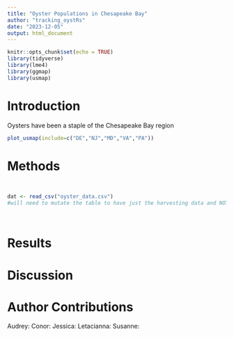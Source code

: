 ```yaml
---
title: "Oyster Populations in Chesapeake Bay"
author: "tracking_oystRs"
date: "2023-12-05"
output: html_document
---
```


```r
knitr::opts_chunk$set(echo = TRUE)
library(tidyverse)
library(lme4)
library(ggmap)
library(usmap)
```

# Introduction
Oysters have been a staple of the Chesapeake Bay region

```r
plot_usmap(include=c("DE","NJ","MD","VA","PA"))
```

# Methods
```r

```

```r

```

```r
dat <- read_csv("oyster_data.csv")
#will need to mutate the table to have just the harvesting data and NOT the predicted model data
```

```r

```

```r
```
# Results

# Discussion

# Author Contributions
Audrey:
Conor:
Jessica:
Letacianna:
Susanne: